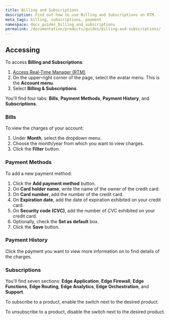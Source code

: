 ```yaml
---
title: Billing and Subscriptions
description: Find out how to use Billing and Subscriptions on RTM.
meta_tags: billing, subscriptions, payment
namespace: docs_guides_billing_and_subscriptions
permalink: /documentation/products/guides/billing-and-subscriptions/
---
```


## Accessing

To access **Billing and Subscriptions**:

1. [Access Real-Time Manager (RTM)](https://manager.azion.com/).
2. On the upper-right corner of the page, select the avatar menu. This is the **Account menu**.
3. Select **Billing & Subscriptions**.

You'll find four tabs: **Bills**, **Payment Methods**, **Payment History**, and **Subscriptions**.

### Bills

To view the charges of your account:

1. Under **Month**, select the dropdown menu.
2. Choose the month/year from which you want to view charges.
3. Click the **Filter** button.

### Payment Methods

To add a new payment method:

1. Click the **Add payment method** button.
2. On **Card holder name**, write the name of the owner of the credit card.
3. On **Card number**, add the number of the credit card.
4. On **Expiration date**, add the date of expiration exhibited on your credit card.
5. On **Security code (CVC)**, add the number of CVC exhibited on your credit card.
6. Optionally, check the **Set as default** box.
7. Click the **Save** button.

### Payment History

Click the payment you want to view more information on to find details of the charges.

### Subscriptions

You'll find seven sections: **Edge Application**, **Edge Firewall**, **Edge Functions**, **Edge Routing**, **Edge Analytics**, **Edge Orchestration**, and **Support**.

To subscribe to a product, enable the switch next to the desired product.

To unsubscribe to a product, disable the switch next to the desired product.
